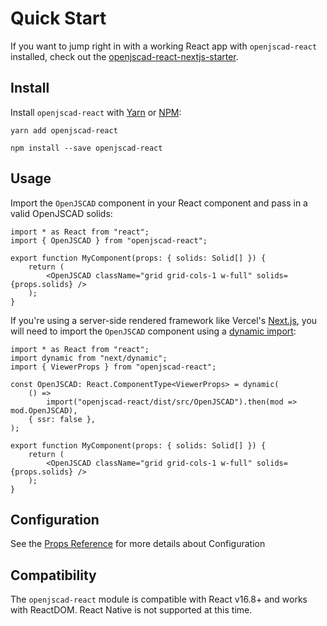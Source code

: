 
<Meta title="Docs/Getting Started/Quick Start" />

# Quick Start

If you want to jump right in with a working React app with `openjscad-react` installed, check out the [openjscad-react-nextjs-starter](https://github.com/aeksco/openjscad-react-next-starter).

## Install

Install `openjscad-react` with [Yarn](https://classic.yarnpkg.com/en/) or [NPM](https://docs.npmjs.com/downloading-and-installing-node-js-and-npm):

```
yarn add openjscad-react
```

```
npm install --save openjscad-react
```

## Usage

Import the `OpenJSCAD` component in your React component and pass in a valid OpenJSCAD solids:

```tsx
import * as React from "react";
import { OpenJSCAD } from "openjscad-react";

export function MyComponent(props: { solids: Solid[] }) {
    return (
        <OpenJSCAD className="grid grid-cols-1 w-full" solids={props.solids} />
    );
}
```

If you're using a server-side rendered framework like Vercel's [Next.js](https://nextjs.org/), you will need to import the `OpenJSCAD` component using a [dynamic import](https://nextjs.org/docs/advanced-features/dynamic-import):

```tsx
import * as React from "react";
import dynamic from "next/dynamic";
import { ViewerProps } from "openjscad-react";

const OpenJSCAD: React.ComponentType<ViewerProps> = dynamic(
    () =>
        import("openjscad-react/dist/src/OpenJSCAD").then(mod => mod.OpenJSCAD),
    { ssr: false },
);

export function MyComponent(props: { solids: Solid[] }) {
    return (
        <OpenJSCAD className="grid grid-cols-1 w-full" solids={props.solids} />
    );
}
```

## Configuration

See the [Props Reference](/?path=/story/docs-getting-started-props-reference--page) for more details about Configuration

## Compatibility

The `openjscad-react` module is compatible with React v16.8+ and works with ReactDOM. React Native is not supported at this time.
